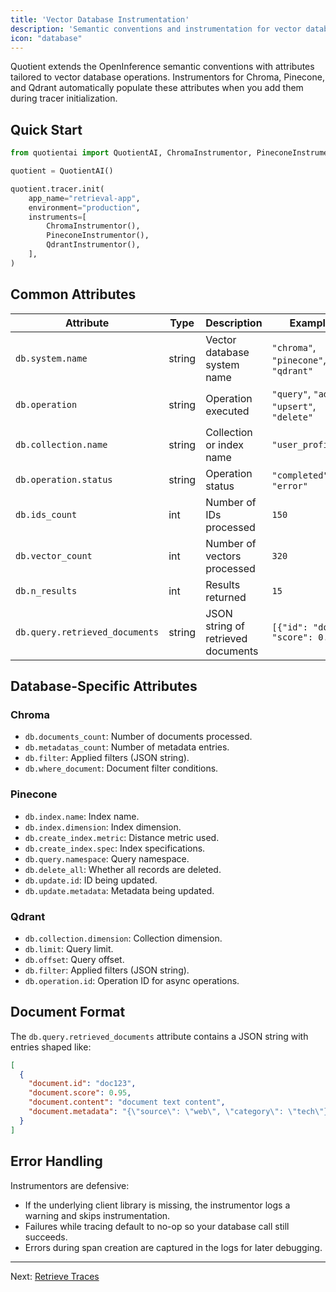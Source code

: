 ```yaml
---
title: 'Vector Database Instrumentation'
description: 'Semantic conventions and instrumentation for vector database spans.'
icon: "database"
---
```


Quotient extends the OpenInference semantic conventions with attributes tailored to vector database operations. Instrumentors for Chroma, Pinecone, and Qdrant automatically populate these attributes when you add them during tracer initialization.

## Quick Start

```python vector_db_tracing.py
from quotientai import QuotientAI, ChromaInstrumentor, PineconeInstrumentor, QdrantInstrumentor

quotient = QuotientAI()

quotient.tracer.init(
    app_name="retrieval-app",
    environment="production",
    instruments=[
        ChromaInstrumentor(),
        PineconeInstrumentor(),
        QdrantInstrumentor(),
    ],
)
```

## Common Attributes

| Attribute | Type | Description | Example |
|-----------|------|-------------|---------|
| `db.system.name` | string | Vector database system name | `"chroma"`, `"pinecone"`, `"qdrant"` |
| `db.operation` | string | Operation executed | `"query"`, `"add"`, `"upsert"`, `"delete"` |
| `db.collection.name` | string | Collection or index name | `"user_profiles"` |
| `db.operation.status` | string | Operation status | `"completed"`, `"error"` |
| `db.ids_count` | int | Number of IDs processed | `150` |
| `db.vector_count` | int | Number of vectors processed | `320` |
| `db.n_results` | int | Results returned | `15` |
| `db.query.retrieved_documents` | string | JSON string of retrieved documents | `[{"id": "doc1", "score": 0.95}]` |

## Database-Specific Attributes

### Chroma

* `db.documents_count`: Number of documents processed.
* `db.metadatas_count`: Number of metadata entries.
* `db.filter`: Applied filters (JSON string).
* `db.where_document`: Document filter conditions.

### Pinecone

* `db.index.name`: Index name.
* `db.index.dimension`: Index dimension.
* `db.create_index.metric`: Distance metric used.
* `db.create_index.spec`: Index specifications.
* `db.query.namespace`: Query namespace.
* `db.delete_all`: Whether all records are deleted.
* `db.update.id`: ID being updated.
* `db.update.metadata`: Metadata being updated.

### Qdrant

* `db.collection.dimension`: Collection dimension.
* `db.limit`: Query limit.
* `db.offset`: Query offset.
* `db.filter`: Applied filters (JSON string).
* `db.operation.id`: Operation ID for async operations.

## Document Format

The `db.query.retrieved_documents` attribute contains a JSON string with entries shaped like:

```json
[
  {
    "document.id": "doc123",
    "document.score": 0.95,
    "document.content": "document text content",
    "document.metadata": "{\"source\": \"web\", \"category\": \"tech\"}"
  }
]
```

## Error Handling

Instrumentors are defensive:

* If the underlying client library is missing, the instrumentor logs a warning and skips instrumentation.
* Failures while tracing default to no-op so your database call still succeeds.
* Errors during span creation are captured in the logs for later debugging.

---

Next: [Retrieve Traces](./retrieve-traces)
